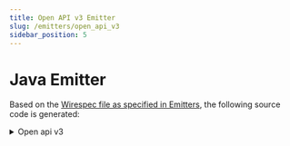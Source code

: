 ---
title: Open API v3 Emitter
slug: /emitters/open_api_v3
sidebar_position: 5
---


# Java Emitter

Based on the [Wirespec file as specified in Emitters](./emitters.mdx#examples), the following source code is generated:

<details>
    <summary>Open api v3</summary>
    <WirespecCompile emitter={Emitters.OPENAPI_V3}/>
</details>




